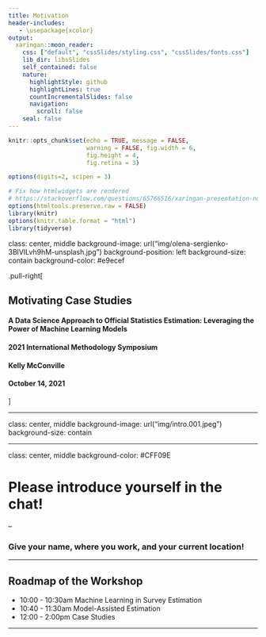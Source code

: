 ```yaml
---
title: Motivation
header-includes:
   - \usepackage{xcolor}
output:
  xaringan::moon_reader:
    css: ["default", "cssSlides/styling.css", "cssSlides/fonts.css"]
    lib_dir: libsSlides
    self_contained: false
    nature:
      highlightStyle: github
      highlightLines: true
      countIncrementalSlides: false
      navigation:
        scroll: false      
    seal: false
---
```


```r
knitr::opts_chunk$set(echo = TRUE, message = FALSE, 
                      warning = FALSE, fig.width = 6,
                      fig.height = 4,
                      fig.retina = 3)

options(digits=2, scipen = 3)

# Fix how htmlwidgets are rendered 
# https://stackoverflow.com/questions/65766516/xaringan-presentation-not-displaying-html-widgets-even-when-knitting-provided-t
options(htmltools.preserve.raw = FALSE)
library(knitr)
options(knitr.table.format = "html")
library(tidyverse)
```

class: center, middle
background-image: url("img/olena-sergienko-3BlVILvh9hM-unsplash.jpg")
background-position: left
background-size: contain
background-color: #e9ecef

.pull-right[

## Motivating Case Studies


#### A Data Science Approach to Official Statistics Estimation: Leveraging the Power of Machine Learning Models

#### 2021 International Methodology Symposium

#### Kelly McConville

#### October 14, 2021

]

---

class: center, middle
background-image: url("img/intro.001.jpeg")
background-size: contain


---

class: center, middle
background-color: #CFF09E


# Please introduce yourself in the chat!

--

### Give your name, where you work, and your current location!

---

## Roadmap of the Workshop

* 10:00 - 10:30am Machine Learning in Survey Estimation
* 10:40 - 11:30am Model-Assisted Estimation
* 12:00 - 2:00pm Case Studies

---


